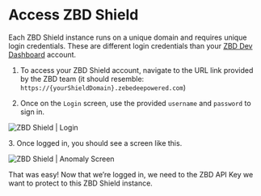 # Access ZBD Shield

Each ZBD Shield instance runs on a unique domain and requires unique login credentials. These are different login credentials than your [ZBD Dev Dashboard](https://dashboard.zebedee.io) account.

1.  To access your ZBD Shield account, navigate to the URL link provided by the ZBD team (it should resemble: `https://{yourShieldDomain}.zebedeepowered.com`)
    
2.  Once on the `Login` screen, use the provided `username` and `password` to sign in.
    

<Frame type="glass" caption="ZBD Shield | Login">
  <img src="/img/v2/shield-login.png" alt="ZBD Shield | Login" />
</Frame>
<br />

3\. Once logged in, you should see a screen like this.

<Frame type="glass" caption="ZBD Shield | Anomaly Screen">
  <img src="/img/v2/shield-anomaly.png" alt="ZBD Shield | Anomaly Screen" />
</Frame>
<br />

That was easy! Now that we’re logged in, we need to the ZBD API Key we want to protect to this ZBD Shield instance.